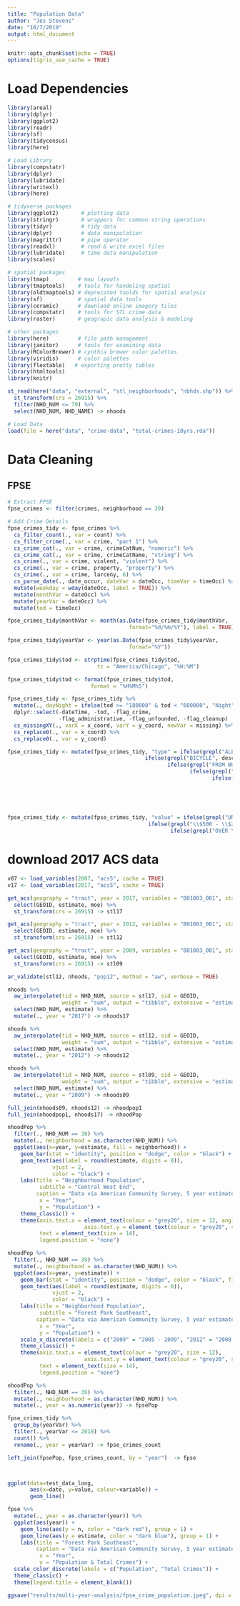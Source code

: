 ```yaml
---
title: "Population Data"
author: "Jes Stevens"
date: "10/7/2019"
output: html_document
---
```


```r
knitr::opts_chunk$set(echo = TRUE)
options(tigris_use_cache = TRUE)
```

# Load Dependencies

```r
library(areal)
library(dplyr)
library(ggplot2)
library(readr)
library(sf)
library(tidycensus)
library(here)

# Load Library 
library(compstatr)
library(dplyr)
library(lubridate)
library(writexl)
library(here)

# tidyverse packages
library(ggplot2)       # plotting data
library(stringr)       # wrappers for common string operations
library(tidyr)         # tidy data
library(dplyr)         # data manipulation
library(magrittr)      # pipe operator
library(readxl)        # read & write excel files
library(lubridate)     # time data manipulation
library(scales)

# spatial packages
library(tmap)         # map layouts
library(tmaptools)    # tools for handeling spatial
library(oldtmaptools) # deprecated toolds for spatial analysis
library(sf)           # spatial data tools
library(ceramic)      # download online imagery tiles
library(compstatr)    # tools for STL crime data
library(raster)       # geograpic data analysis & modeling

# other packages
library(here)         # file path management
library(janitor)      # tools for examining data
library(RColorBrewer) # cynthia brewer color palettes
library(viridis)      # color palettes
library(flextable)   # exporting pretty tables
library(htmltools)
library(knitr)

st_read(here("data", "external", "stl_neighborhoods", "nbhds.shp")) %>%
  st_transform(crs = 26915) %>%
  filter(NHD_NUM <= 79) %>%
  select(NHD_NUM, NHD_NAME) -> nhoods

# Load Data
load(file = here("data", "crime-data", "total-crimes-10yrs.rda"))
```

# Data Cleaning
## FPSE 

```r
# Extract FPSE
fpse_crimes <- filter(crimes, neighborhood == 39)

# Add Crime Details 
fpse_crimes_tidy <- fpse_crimes %>% 
  cs_filter_count(., var = count) %>%                                           # Removes Negative Counts
  cs_filter_crime(., var = crime, "part 1") %>%                                 # Filters Part 1 Crimes 
  cs_crime_cat(., var = crime, crimeCatNum, "numeric") %>%                      
  cs_crime_cat(., var = crime, crimeCatName, "string") %>%                      # Labels Crime Categories
  cs_crime(., var = crime, violent, "violent") %>%                              # Labels Violent Crimes 
  cs_crime(., var = crime, property, "property") %>%                            # Labels Property Crimes
  cs_crime(., var = crime, larceny, 6) %>%                                      # Labels Larceny Crimes
  cs_parse_date(., date_occur, dateVar = dateOcc, timeVar = timeOcc) %>%        # Parses Date Data
  mutate(weekday = wday(dateOcc, label = TRUE)) %>%                             # Labels Days of the Week
  mutate(monthVar = dateOcc) %>%
  mutate(yearVar = dateOcc) %>%
  mutate(tod = timeOcc)

fpse_crimes_tidy$monthVar <- month(as.Date(fpse_crimes_tidy$monthVar, 
                                      format="%d/%m/%Y"), label = TRUE)

fpse_crimes_tidy$yearVar <- year(as.Date(fpse_crimes_tidy$yearVar, 
                                      format="%Y"))

fpse_crimes_tidy$tod <- strptime(fpse_crimes_tidy$tod, 
                            tz = "America/Chicago", "%H:%M")

fpse_crimes_tidy$tod <- format(fpse_crimes_tidy$tod, 
                          format = "%H%M%S")

fpse_crimes_tidy <- fpse_crimes_tidy %>%
  mutate(., dayNight = ifelse(tod >= "180000" & tod < "600000", "Night", "Day")) %>% 
  dplyr::select(-dateTime, -tod, -flag_crime, 
                -flag_administrative, -flag_unfounded, -flag_cleanup)  %>%
  cs_missingXY(., varX = x_coord, varY = y_coord, newVar = missing) %>% 
  cs_replace0(., var = x_coord) %>%
  cs_replace0(., var = y_coord) 

fpse_crimes_tidy <- mutate(fpse_crimes_tidy, "type" = ifelse(grepl("ALL OTHER", description), "All Other", 
                                           ifelse(grepl("BICYCLE", description), "Bicycle", 
                                                  ifelse(grepl("FROM BUILDING", description), "From Building", 
                                                         ifelse(grepl("FROM COIN", description), "From Coin Machine", 
                                                                ifelse(grepl("FROM MTR VEH", description), "From Motor Vehicle", 
                                                                       ifelse(grepl("MTR VEH PARTS", description), "Motor Vehicle Parts",
                                                                              ifelse(grepl("PURSE", description), "Purse Snatching",
                                                                                     ifelse(grepl("SHOPLIFT", description), "Shoplifting",
                                                                                            ifelse(grepl("FRM PRSN", description), "From Person", NA))))))))))

fpse_crimes_tidy <- mutate(fpse_crimes_tidy, "value" = ifelse(grepl("UNDER", description), "Under $500",
                                            ifelse(grepl("\\$500 - \\$24,999", description), "$500 - $24,999",
                                                   ifelse(grepl("OVER \\$25,000", description), "Over $25,000", NA))))
```

# download 2017 ACS data

```r
v07 <- load_variables(2007, "acs5", cache = TRUE)
v17 <- load_variables(2017, "acs5", cache = TRUE)
```


```r
get_acs(geography = "tract", year = 2017, variables = "B01003_001", state = 29, county = 510, geometry = TRUE) %>%
  select(GEOID, estimate, moe) %>%
  st_transform(crs = 26915) -> stl17

get_acs(geography = "tract", year = 2012, variables = "B01003_001", state = 29, county = 510, geometry = TRUE) %>%
  select(GEOID, estimate, moe) %>%
  st_transform(crs = 26915) -> stl12

get_acs(geography = "tract", year = 2009, variables = "B01003_001", state = 29, county = 510, geometry = TRUE) %>%
  select(GEOID, estimate, moe) %>%
  st_transform(crs = 26915) -> stl09
```

```r
ar_validate(stl12, nhoods, "pop12", method = "aw", verbose = TRUE)
```


```r
nhoods %>%
  aw_interpolate(tid = NHD_NUM, source = stl17, sid = GEOID, 
                 weight = "sum", output = "tibble", extensive = "estimate") %>%
  select(NHD_NUM, estimate) %>% 
  mutate(., year = "2017") -> nhoods17

nhoods %>%
  aw_interpolate(tid = NHD_NUM, source = stl12, sid = GEOID, 
                 weight = "sum", output = "tibble", extensive = "estimate") %>%
  select(NHD_NUM, estimate) %>% 
  mutate(., year = "2012") -> nhoods12

nhoods %>%
  aw_interpolate(tid = NHD_NUM, source = stl09, sid = GEOID, 
                 weight = "sum", output = "tibble", extensive = "estimate") %>%
  select(NHD_NUM, estimate) %>% 
  mutate(., year = "2009") -> nhoods09
```

```r
full_join(nhoods09, nhoods12) -> nhoodpop1
full_join(nhoodpop1, nhoods17) -> nhoodPop
```

```r
nhoodPop %>% 
  filter(., NHD_NUM == 38) %>% 
  mutate(., neighborhood = as.character(NHD_NUM)) %>%
  ggplot(aes(x=year, y=estimate, fill = neighborhood)) +
    geom_bar(stat = "identity", position = "dodge", color = "black") + 
    geom_text(aes(label = round(estimate, digits = 0)), 
              vjust = 2,
              color = "black") +
    labs(title = "Neighborhood Population",
          subtitle = "Central West End",
         caption = "Data via American Community Survey, 5 year estimates \n Plot by Washington University Medical Center Redevelopment",
          x = "Year",
          y = "Population") +
    theme_classic() +
    theme(axis.text.x = element_text(colour = "grey20", size = 12, angle = 45, hjust = 1.25, vjust = 1.25),
                        axis.text.y = element_text(colour = "grey20", size = 12),
          text = element_text(size = 14),
          legend.position = "none")
```

```r
nhoodPop %>% 
  filter(., NHD_NUM == 39) %>% 
  mutate(., neighborhood = as.character(NHD_NUM)) %>%
  ggplot(aes(x=year, y=estimate)) +
    geom_bar(stat = "identity", position = "dodge", color = "black", fill = "#00BFC4") + 
    geom_text(aes(label = round(estimate, digits = 0)), 
              vjust = 2,
              color = "black") +
    labs(title = "Neighborhood Population",
          subtitle = "Forest Park Southeast",
         caption = "Data via American Community Survey, 5 year estimates \n Plot by Washington University Medical Center Redevelopment",
          x = "Year",
          y = "Population") +
    scale_x_discrete(labels = c("2009" = "2005 - 2009", "2012" = "2008 - 2012", "2017" = "2013 - 2017")) +
    theme_classic() +
    theme(axis.text.x = element_text(colour = "grey20", size = 12),
                        axis.text.y = element_text(colour = "grey20", size = 12),
          text = element_text(size = 14),
          legend.position = "none")
```

```r
nhoodPop %>% 
  filter(., NHD_NUM == 39) %>% 
  mutate(., neighborhood = as.character(NHD_NUM)) %>% 
  mutate(., year = as.numeric(year)) -> fpsePop
```

```r
fpse_crimes_tidy %>% 
  group_by(yearVar) %>% 
  filter(., yearVar <= 2018) %>%
  count() %>% 
  rename(., year = yearVar) -> fpse_crimes_count

left_join(fpsePop, fpse_crimes_count, by = "year")  -> fpse



ggplot(data=test_data_long,
       aes(x=date, y=value, colour=variable)) +
       geom_line()
```

```r
fpse %>%
  mutate(., year = as.character(year)) %>%
  ggplot(aes(year)) + 
    geom_line(aes(y = n, color = "dark red"), group = 1) + 
    geom_line(aes(y = estimate, color = "dark blue"), group = 1) +
    labs(title = "Forest Park Southeast",
         caption = "Data via American Community Survey, 5 year estimates \n Plot by Washington University Medical Center Redevelopment",
          x = "Year",
          y = "Population & Total Crimes") + 
  scale_color_discrete(labels = c("Population", "Total Crimes")) +
  theme_classic() +
  theme(legend.title = element_blank())

ggsave("results/multi-year-analysis/fpse_crime_population.jpeg", dpi = 500)
```